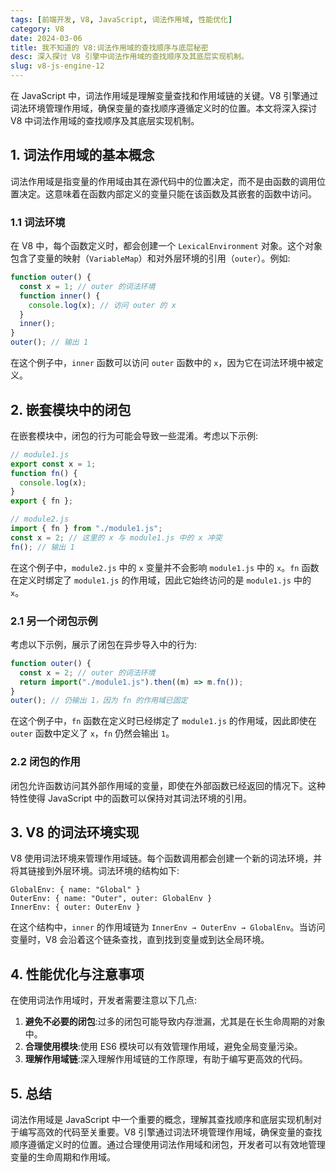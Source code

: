 ```yaml
---
tags: [前端开发, V8, JavaScript, 词法作用域, 性能优化]
category: V8
date: 2024-03-06
title: 我不知道的 V8:词法作用域的查找顺序与底层秘密
desc: 深入探讨 V8 引擎中词法作用域的查找顺序及其底层实现机制。
slug: v8-js-engine-12
---
```


在 JavaScript 中，词法作用域是理解变量查找和作用域链的关键。V8 引擎通过词法环境管理作用域，确保变量的查找顺序遵循定义时的位置。本文将深入探讨 V8 中词法作用域的查找顺序及其底层实现机制。

## 1. 词法作用域的基本概念

词法作用域是指变量的作用域由其在源代码中的位置决定，而不是由函数的调用位置决定。这意味着在函数内部定义的变量只能在该函数及其嵌套的函数中访问。

### 1.1 词法环境

在 V8 中，每个函数定义时，都会创建一个 `LexicalEnvironment` 对象。这个对象包含了变量的映射（`VariableMap`）和对外层环境的引用（`outer`）。例如:

```javascript
function outer() {
  const x = 1; // outer 的词法环境
  function inner() {
    console.log(x); // 访问 outer 的 x
  }
  inner();
}
outer(); // 输出 1
```

在这个例子中，`inner` 函数可以访问 `outer` 函数中的 `x`，因为它在词法环境中被定义。

## 2. 嵌套模块中的闭包

在嵌套模块中，闭包的行为可能会导致一些混淆。考虑以下示例:

```javascript
// module1.js
export const x = 1;
function fn() {
  console.log(x);
}
export { fn };

// module2.js
import { fn } from "./module1.js";
const x = 2; // 这里的 x 与 module1.js 中的 x 冲突
fn(); // 输出 1
```

在这个例子中，`module2.js` 中的 `x` 变量并不会影响 `module1.js` 中的 `x`。`fn` 函数在定义时绑定了 `module1.js` 的作用域，因此它始终访问的是 `module1.js` 中的 `x`。

### 2.1 另一个闭包示例

考虑以下示例，展示了闭包在异步导入中的行为:

```javascript
function outer() {
  const x = 2; // outer 的词法环境
  return import("./module1.js").then((m) => m.fn());
}
outer(); // 仍输出 1，因为 fn 的作用域已固定
```

在这个例子中，`fn` 函数在定义时已经绑定了 `module1.js` 的作用域，因此即使在 `outer` 函数中定义了 `x`，`fn` 仍然会输出 `1`。

### 2.2 闭包的作用

闭包允许函数访问其外部作用域的变量，即使在外部函数已经返回的情况下。这种特性使得 JavaScript 中的函数可以保持对其词法环境的引用。

## 3. V8 的词法环境实现

V8 使用词法环境来管理作用域链。每个函数调用都会创建一个新的词法环境，并将其链接到外层环境。词法环境的结构如下:

```
GlobalEnv: { name: "Global" }
OuterEnv: { name: "Outer", outer: GlobalEnv }
InnerEnv: { outer: OuterEnv }
```

在这个结构中，`inner` 的作用域链为 `InnerEnv → OuterEnv → GlobalEnv`。当访问变量时，V8 会沿着这个链条查找，直到找到变量或到达全局环境。

## 4. 性能优化与注意事项

在使用词法作用域时，开发者需要注意以下几点:

1. **避免不必要的闭包**:过多的闭包可能导致内存泄漏，尤其是在长生命周期的对象中。
2. **合理使用模块**:使用 ES6 模块可以有效管理作用域，避免全局变量污染。
3. **理解作用域链**:深入理解作用域链的工作原理，有助于编写更高效的代码。

## 5. 总结

词法作用域是 JavaScript 中一个重要的概念，理解其查找顺序和底层实现机制对于编写高效的代码至关重要。V8 引擎通过词法环境管理作用域，确保变量的查找顺序遵循定义时的位置。通过合理使用词法作用域和闭包，开发者可以有效地管理变量的生命周期和作用域。